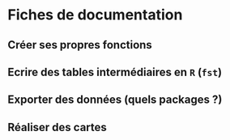 # Fiches de documentation

## Créer ses propres fonctions

## Ecrire des tables intermédiaires en `R` (`fst`)

## Exporter des données (quels packages ?)

## Réaliser des cartes


